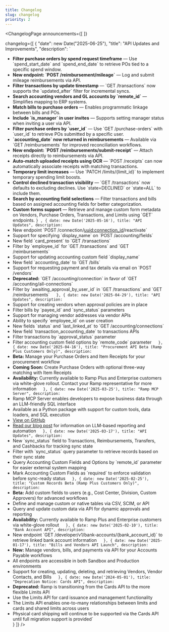 ```yaml
---
title: Changelog
slug: changelog
priority: 2
---
```





<ChangelogPage
announcements={[
]}

changelog={[
  {
  "date": new Date("2025-06-25"),
  "title": "API Updates and Improvements",
  "description": `
- **Filter purchase orders by spend request timeframe** — Use \`spend_start_date\` and \`spend_end_date\` to retrieve POs tied to a specific spend window.  
- **New endpoint: \`POST /reimbursement/mileage\`** — Log and submit mileage reimbursements via API.  
- **Filter transactions by update timestamp** — \`GET /transactions\` now supports the \`updated_after\` filter for incremental syncs.  
- **Search accounting vendors and GL accounts by \`remote_id\`** — Simplifies mapping to ERP systems.  
- **Match bills to purchase orders** — Enables programmatic linkage between bills and POs.  
- **Include \`is_manager\` in user invites** — Supports setting manager status when inviting a user via API.  
- **Filter purchase orders by \`user_id\`** — Use \`GET /purchase-orders\` with \`user_id\` to retrieve POs submitted by a specific user.  
- **\`accounting_date\` now returned in reimbursements** — Available via \`GET /reimbursements\` for improved reconciliation workflows.  
- **New endpoint: \`POST /reimbursements/submit-receipt\`** — Attach receipts directly to reimbursements via API.  
- **Auto-match uploaded receipts using OCR** — \`POST /receipts\` can now automatically associate receipts with matching transactions.  
- **Temporary limit increases** — Use \`PATCH /limits/{limit_id}\` to implement temporary spending limit boosts.  
- **Control declined transaction visibility** — \`GET /transactions\` now defaults to excluding declines. Use \`state=DECLINED\` or \`state=ALL\` to include them.  
- **Search by accounting field selections** — Filter transactions and bills based on assigned accounting fields for better categorization.  
- **Custom forms support** — Retrieve and manage custom form metadata on Vendors, Purchase Orders, Transactions, and Limits using \`GET\` endpoints.
`
}
  ,
  {
    date: new Date('2025-05-16'),
    title: "API Updates",
    description: `
- New endpoint \`POST /connection/<uuid:connection_id>/reactivate\`
- Support for specifying \`display_name\` on \`POST /accounting/fields\`
- New field \`card_present\` to \`GET /transactions\`
- Filter by \`employee_id\` for \`GET /transactions\` and \`GET /reimbursements\`
- Support for updating accounting custom field \`display_name\`
- New field \`accounting_date\` to \`GET /bills\`
- Support for requesting payment and tax details via email on \`POST /vendors\`
- **Deprecated:** \`GET /accounting/connection\` in favor of \`GET /accounting/all-connections\`
- Filter by \`awaiting_approval_by_user_id\` in \`GET /transactions\` and \`GET /reimbursements\``   
  },
  {
    date: new Date('2025-04-29'),
    title: "API Updates",
    description: `
- Support for creating vendors when approval policies are in place
- Filter bills by \`payee_id\` and \`sync_status\` parameters
- Support for managing vendor addresses via vendor APIs
- Ability to specify \`employee_id\` on user creation
- New fields \`status\` and \`last_linked_at\` to \`GET /accounting/connections\`
- New field \`transaction_accounting_date\` to transactions APIs
- Filter transactions by \`approval_status\` parameter
- Filter accounting custom field options by \`remote_code\` parameter`   
  },
  {
    date: new Date('2025-04-16'),
    title: "Procurement API Beta (Ramp Plus Customers Only)",
    description: `
- **Beta:** Manage your Purchase Orders and Item Receipts for your procurement workflow
- **Coming Soon:** Create Purchase Orders with optional three-way matching with Item Receipts
- **Availability:** Currently available to Ramp Plus and Enterprise customers via white-glove rollout. Contact your Ramp representative for more information`   
  },
  {
    date: new Date('2025-03-25'),
    title: "Ramp MCP Server",
    description: `
- Ramp MCP Server enables developers to expose business data through an LLM-friendly SQL interface
- Available as a Python package with support for custom tools, data loaders, and SQL execution
- [View on GitHub](https://github.com/ramp-public/ramp-mcp)
- [Read our blog post](https://engineering.ramp.com/post/ramp-mcp) for information on LLM-based reporting and automation`   
  },
  {
    date: new Date('2025-03-17'),
    title: "API Updates",
    description: `
- New \`sync_status\` field to Transactions, Reimbursements, Transfers, and Cashbacks for tracking sync state 
- Filter with \`sync_status\` query parameter to retrieve records based on their sync state
- Query Accounting Custom Fields and Options by \`remote_id\` parameter for easier external system mapping
- Mark Accounting Custom Fields as \`required\` to enforce validation before sync-ready status`   
  },
  {
    date: new Date('2025-02-25'),
    title: "Custom Records Beta (Ramp Plus Customers Only)",
    description: `
- **Beta:** Add custom fields to users (e.g., Cost Center, Division, Custom Approvers) for advanced workflows
- Define and manage custom or native tables via CSV, SCIM, or API
- Query and update custom data via API for dynamic approvals and reporting
- **Availability:** Currently available to Ramp Plus and Enterprise customers via white-glove rollout`   
  },
  {
    date: new Date('2025-02-10'),
    title: "Bank Account API",
    description: `
- New endpoint \`GET /developer/v1/bank-accounts/{bank_account_id}\` to retrieve linked bank account information`   
  },
  {
    date: new Date('2025-01-17'),
    title: "Bills and Vendors API Launch",
    description: `
- **New:** Manage vendors, bills, and payments via API for your Accounts Payable workflows
- All endpoints are accessible in both Sandbox and Production environments
- Support for creating, updating, deleting, and retrieving Vendors, Vendor Contacts, and Bills`   
  },
  {
    date: new Date('2024-05-01'),
    title: "Deprecation Notice: Cards API",
    description: `
- **Deprecated:** Ramp is transitioning from the Cards API to the more flexible Limits API
- Use the Limits API for card issuance and management functionality
- The Limits API enables one-to-many relationships between limits and cards and shared limits across users
- Physical card shipping will continue to be supported via the Cards API until full migration support is provided`   
  }
]}
/>